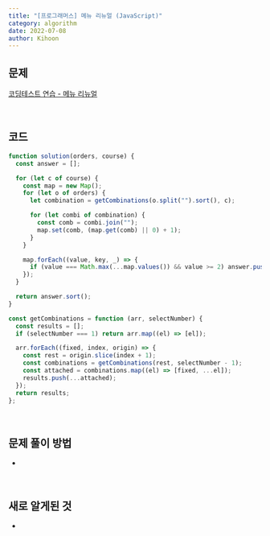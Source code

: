 ```yaml
---
title: "[프로그래머스] 메뉴 리뉴얼 (JavaScript)"
category: algorithm
date: 2022-07-08
author: Kihoon
---
```


## 문제

[코딩테스트 연습 - 메뉴 리뉴얼](https://school.programmers.co.kr/learn/courses/30/lessons/72411)

<br />

## 코드

```jsx
function solution(orders, course) {
  const answer = [];

  for (let c of course) {
    const map = new Map();
    for (let o of orders) {
      let combination = getCombinations(o.split("").sort(), c);

      for (let combi of combination) {
        const comb = combi.join("");
        map.set(comb, (map.get(comb) || 0) + 1);
      }
    }

    map.forEach((value, key, _) => {
      if (value === Math.max(...map.values()) && value >= 2) answer.push(key);
    });
  }

  return answer.sort();
}

const getCombinations = function (arr, selectNumber) {
  const results = [];
  if (selectNumber === 1) return arr.map((el) => [el]);

  arr.forEach((fixed, index, origin) => {
    const rest = origin.slice(index + 1);
    const combinations = getCombinations(rest, selectNumber - 1);
    const attached = combinations.map((el) => [fixed, ...el]);
    results.push(...attached);
  });
  return results;
};
```

<br />

## 문제 풀이 방법

-

<br />

## 새로 알게된 것

-
